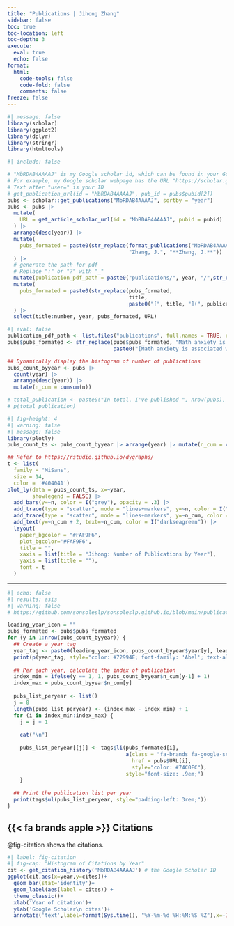 ```yaml
---
title: "Publications | Jihong Zhang"
sidebar: false
toc: true
toc-location: left
toc-depth: 3
execute: 
  eval: true
  echo: false
format: 
  html:
    code-tools: false
    code-fold: false
    comments: false
freeze: false    
---
```




```r
#| message: false
library(scholar)
library(ggplot2)
library(dplyr)
library(stringr)
library(htmltools)
```

```r
#| include: false

# "MbRDAB4AAAAJ" is my Google scholar id, which can be found in your Google scholar URL address
# For example, my Google scholar webpage has the URL "https://scholar.google.com/citations?user=MbRDAB4AAAAJ&hl=zh-CN"
# Text after "user=" is your ID
# get_publication_url(id = "MbRDAB4AAAAJ", pub_id = pubs$pubid[2])
pubs <- scholar::get_publications("MbRDAB4AAAAJ", sortby = "year") 
pubs <- pubs |> 
  mutate(
    URL = get_article_scholar_url(id = "MbRDAB4AAAAJ", pubid = pubid)
  ) |> 
  arrange(desc(year)) |> 
  mutate(
    pubs_formated = paste0(str_replace(format_publications("MbRDAB4AAAAJ"), 
                                       "Zhang, J.", "**Zhang, J.**"))
  ) |> 
  # generate the path for pdf
  # Replace ":" or "?" with "_"
  mutate(publication_pdf_path = paste0("publications/", year, "/",str_replace(title, "[:|?]", "_"), ".pdf")) |> 
  mutate(
    pubs_formated = paste0(str_replace(pubs_formated, 
                                       title, 
                                       paste0("[", title, "](", publication_pdf_path, ")")))
  ) |> 
  select(title:number, year, pubs_formated, URL)
```

```r
#| eval: false
publication_pdf_path <- list.files("publications", full.names = TRUE, recursive = TRUE)
pubs$pubs_formated <- str_replace(pubs$pubs_formated, "Math anxiety is associated with skipping problems and less help-seeking behavior after error commission", 
                                  paste0("[Math anxiety is associated with skipping problems and less help-seeking behavior after error commission](", publication_pdf_path[2], ")"))
```

```r
## Dynamically display the histogram of number of publications
pubs_count_byyear <- pubs |> 
  count(year) |> 
  arrange(desc(year)) |> 
  mutate(n_cum = cumsum(n))

# total_publication <- paste0("In total, I've published ", nrow(pubs), " papers. ")
# p(total_publication)
```

```r
#| fig-height: 4
#| warning: false
#| message: false
library(plotly)
pubs_count_ts <- pubs_count_byyear |> arrange(year) |> mutate(n_cum = cumsum(n))

## Refer to https://rstudio.github.io/dygraphs/
t <- list(
  family = "MiSans",
  size = 14,
  color = '#404041')
plot_ly(data = pubs_count_ts, x=~year,
        showlegend = FALSE) |> 
  add_bars(y=~n, color = I("grey"), opacity = .3) |> 
  add_trace(type = "scatter", mode = "lines+markers", y=~n, color = I("maroon")) |> 
  add_trace(type = "scatter", mode = "lines+markers", y=~n_cum, color = I("darkseagreen")) |> 
  add_text(y=~n_cum + 2, text=~n_cum, color = I("darkseagreen")) |> 
  layout(
    paper_bgcolor = "#FAF9F6",
    plot_bgcolor='#FAF9F6',
    title = "",
    xaxis = list(title = "Jihong: Number of Publications by Year"),
    yaxis = list(title = ""),
    font = t
  ) 
```

------------------------------------------------------------------------

```r
#| echo: false
#| results: asis
#| warning: false
# https://github.com/sonsoleslp/sonsoleslp.github.io/blob/main/publications.qmd

leading_year_icon = ""
pubs_formated <- pubs$pubs_formated
for (y in 1:nrow(pubs_count_byyear)) {
  ## Create a year tag
  year_tag <- paste0(leading_year_icon, pubs_count_byyear$year[y], leading_year_icon)
  print(p(year_tag, style="color: #72994E; font-family: 'Abel'; text-align: center; font-size: 1.45em;"))
  
  ## Per each year, calculate the index of publication
  index_min = ifelse(y == 1, 1, pubs_count_byyear$n_cum[y-1] + 1)
  index_max = pubs_count_byyear$n_cum[y]
  
  pubs_list_peryear <- list()
  j = 0
  length(pubs_list_peryear) <- (index_max - index_min) + 1
  for (i in index_min:index_max) {
    j = j + 1
    
    cat("\n")
    
    pubs_list_peryear[[j]] <- tags$li(pubs_formated[i], 
                                      a(class = "fa-brands fa-google-scholar fa-sm", 
                                        href = pubs$URL[i], 
                                        style="color: #74C0FC"), 
                                      style="font-size: .9em;")
    }
  
  ## Print the publication list per year
  print(tags$ul(pubs_list_peryear, style="padding-left: 3rem;"))
}
```



## {{< fa brands apple >}} Citations

@fig-citation shows the citations.

```r
#| label: fig-citation
#| fig-cap: "Histogram of Citations by Year"
cit <- get_citation_history('MbRDAB4AAAAJ') # the Google Scholar ID
ggplot(cit,aes(x=year,y=cites))+
  geom_bar(stat='identity')+
  geom_label(aes(label = cites)) +
  theme_classic()+
  xlab('Year of citation')+
  ylab('Google Scholar\n cites')+
  annotate('text',label=format(Sys.time(), "%Y-%m-%d %H:%M:%S %Z"),x=-Inf,y=Inf,vjust=1.5,hjust=-0.05,size=3,colour='gray')
```
